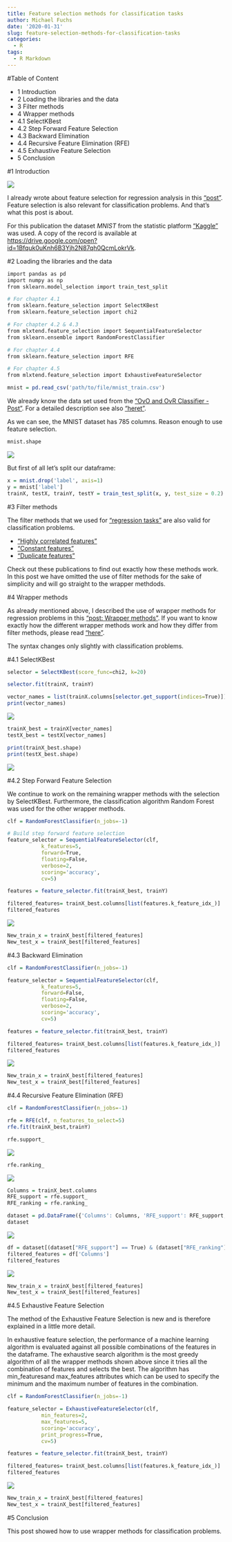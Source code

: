 ```yaml
---
title: Feature selection methods for classification tasks
author: Michael Fuchs
date: '2020-01-31'
slug: feature-selection-methods-for-classification-tasks
categories:
  - R
tags:
  - R Markdown
---
```



#Table of Content

+ 1 Introduction
+ 2 Loading the libraries and the data
+ 3 Filter methods
+ 4 Wrapper methods
+ 4.1 SelectKBest
+ 4.2 Step Forward Feature Selection
+ 4.3 Backward Elimination
+ 4.4 Recursive Feature Elimination (RFE)
+ 4.5 Exhaustive Feature Selection
+ 5 Conclusion


#1 Introduction

![](/post/2020-01-31-feature-selection-methods-for-classification-tasks_files/p39s1.png)

I already wrote about feature selection for regression analysis in this ["post"](https://michael-fuchs-python.netlify.com/2019/09/27/wrapper-methods/). Feature selection is also relevant for classification problems. And that's what this post is about.


For this publication the dataset *MNIST* from the statistic platform ["Kaggle"](https://www.kaggle.com/c/santander-customer-satisfaction/data) was used. A copy of the record is available at <https://drive.google.com/open?id=1Bfquk0uKnh6B3Yjh2N87qh0QcmLokrVk>.



#2 Loading the libraries and the data


```r
import pandas as pd
import numpy as np
from sklearn.model_selection import train_test_split

# For chapter 4.1
from sklearn.feature_selection import SelectKBest
from sklearn.feature_selection import chi2

# For chapter 4.2 & 4.3
from mlxtend.feature_selection import SequentialFeatureSelector
from sklearn.ensemble import RandomForestClassifier

# For chapter 4.4
from sklearn.feature_selection import RFE

# For chapter 4.5
from mlxtend.feature_selection import ExhaustiveFeatureSelector
```


```r
mnist = pd.read_csv('path/to/file/mnist_train.csv')
```

We already know the data set used from the ["OvO and OvR Classifier - Post"](https://michael-fuchs-python.netlify.com/2019/11/13/ovo-and-ovr-classifier/). For a detailed description see also ["heret"](https://en.wikipedia.org/wiki/MNIST_database).

As we can see, the MNIST dataset has 785 columns. Reason enough to use feature selection.

```r
mnist.shape
```

![](/post/2020-01-31-feature-selection-methods-for-classification-tasks_files/p39p1.png)

But first of all let's split our dataframe: 

```r
x = mnist.drop('label', axis=1)
y = mnist['label']
trainX, testX, trainY, testY = train_test_split(x, y, test_size = 0.2)
```


#3 Filter methods


The filter methods that we used for ["regression tasks"](https://michael-fuchs-python.netlify.com/2019/10/14/roadmap-for-regression-analysis/) are also valid for classification problems.

+ ["Highly correlated features"](https://michael-fuchs-python.netlify.com/2019/07/28/dealing-with-highly-correlated-features/) 
+ ["Constant features"](https://michael-fuchs-python.netlify.com/2019/08/09/dealing-with-constant-and-duplicate-features/)
+ ["Duplicate features"](https://michael-fuchs-python.netlify.com/2019/08/09/dealing-with-constant-and-duplicate-features/)

Check out these publications to find out exactly how these methods work.
In this post we have omitted the use of filter methods for the sake of simplicity and will go straight to the wrapper methdods.


#4 Wrapper methods

As already mentioned above, I described the use of wrapper methods for regression problems in this ["post: Wrapper methods"](https://michael-fuchs-python.netlify.com/2019/09/27/wrapper-methods/). 
If you want to know exactly how the different wrapper methods work and how they differ from filter methods, please read ["here"](https://michael-fuchs-python.netlify.com/2019/09/27/wrapper-methods/).

The syntax changes only slightly with classification problems.

#4.1 SelectKBest

```r
selector = SelectKBest(score_func=chi2, k=20)

selector.fit(trainX, trainY)

vector_names = list(trainX.columns[selector.get_support(indices=True)])
print(vector_names)
```

![](/post/2020-01-31-feature-selection-methods-for-classification-tasks_files/p39p2.png)

```r
trainX_best = trainX[vector_names]
testX_best = testX[vector_names]

print(trainX_best.shape)
print(testX_best.shape)
```

![](/post/2020-01-31-feature-selection-methods-for-classification-tasks_files/p39p3.png)


#4.2 Step Forward Feature Selection

We continue to work on the remaining wrapper methods with the selection by SelectKBest.
Furthermore, the classification algorithm Random Forest was used for the other wrapper methods.

```r
clf = RandomForestClassifier(n_jobs=-1)

# Build step forward feature selection
feature_selector = SequentialFeatureSelector(clf,
           k_features=5,
           forward=True,
           floating=False,
           verbose=2,
           scoring='accuracy',
           cv=5)

features = feature_selector.fit(trainX_best, trainY)
```


```r
filtered_features= trainX_best.columns[list(features.k_feature_idx_)]
filtered_features
```

![](/post/2020-01-31-feature-selection-methods-for-classification-tasks_files/p39p4.png)

```r
New_train_x = trainX_best[filtered_features]
New_test_x = trainX_best[filtered_features]
```


#4.3 Backward Elimination

```r
clf = RandomForestClassifier(n_jobs=-1)

feature_selector = SequentialFeatureSelector(clf,
           k_features=5,
           forward=False,
           floating=False,
           verbose=2,
           scoring='accuracy',
           cv=5)

features = feature_selector.fit(trainX_best, trainY)
```

```r
filtered_features= trainX_best.columns[list(features.k_feature_idx_)]
filtered_features
```

![](/post/2020-01-31-feature-selection-methods-for-classification-tasks_files/p39p5.png)


```r
New_train_x = trainX_best[filtered_features]
New_test_x = trainX_best[filtered_features]
```


#4.4 Recursive Feature Elimination (RFE)

```r
clf = RandomForestClassifier(n_jobs=-1)

rfe = RFE(clf, n_features_to_select=5)
rfe.fit(trainX_best,trainY)
```

```r
rfe.support_
```

![](/post/2020-01-31-feature-selection-methods-for-classification-tasks_files/p39p6.png)


```r
rfe.ranking_
```

![](/post/2020-01-31-feature-selection-methods-for-classification-tasks_files/p39p7.png)

```r
Columns = trainX_best.columns
RFE_support = rfe.support_
RFE_ranking = rfe.ranking_

dataset = pd.DataFrame({'Columns': Columns, 'RFE_support': RFE_support, 'RFE_ranking': RFE_ranking}, columns=['Columns', 'RFE_support', 'RFE_ranking'])
dataset
```

![](/post/2020-01-31-feature-selection-methods-for-classification-tasks_files/p39p8.png)

```r
df = dataset[(dataset["RFE_support"] == True) & (dataset["RFE_ranking"] == 1)]
filtered_features = df['Columns']
filtered_features
```

![](/post/2020-01-31-feature-selection-methods-for-classification-tasks_files/p39p9.png)


```r
New_train_x = trainX_best[filtered_features]
New_test_x = trainX_best[filtered_features]
```



#4.5 Exhaustive Feature Selection

The method of the Exhaustive Feature Selection is new and is therefore explained in a little more detail.

In exhaustive feature selection, the performance of a machine learning algorithm is evaluated against all possible combinations of the features in the dataframe. The exhaustive search algorithm is the most greedy algorithm of all the wrapper methods shown above since it tries all the combination of features and selects the best. The algorithm has min_featuresand max_features attributes which can be used to specify the minimum and the maximum number of features in the combination.


```r
clf = RandomForestClassifier(n_jobs=-1)

feature_selector = ExhaustiveFeatureSelector(clf,
           min_features=2,
           max_features=5,
           scoring='accuracy',
           print_progress=True,
           cv=5)

features = feature_selector.fit(trainX_best, trainY)
```



```r
filtered_features= trainX_best.columns[list(features.k_feature_idx_)]
filtered_features
```

![](/post/2020-01-31-feature-selection-methods-for-classification-tasks_files/p39p10.png)

```r
New_train_x = trainX_best[filtered_features]
New_test_x = trainX_best[filtered_features]
```


#5 Conclusion

This post showed how to use wrapper methods for classification problems.

